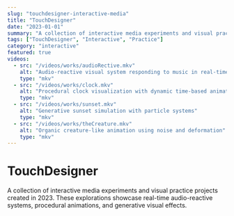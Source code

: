 ```yaml
---
slug: "touchdesigner-interactive-media"
title: "TouchDesigner"
date: "2023-01-01"
summary: "A collection of interactive media experiments and visual practice projects"
tags: ["TouchDesigner", "Interactive", "Practice"]
category: "interactive"
featured: true
videos:
  - src: "/videos/works/audioRective.mkv"
    alt: "Audio-reactive visual system responding to music in real-time"
    type: "mkv"
  - src: "/videos/works/clock.mkv"
    alt: "Procedural clock visualization with dynamic time-based animations"
    type: "mkv"
  - src: "/videos/works/sunset.mkv"
    alt: "Generative sunset simulation with particle systems"
    type: "mkv"
  - src: "/videos/works/theCreature.mkv"
    alt: "Organic creature-like animation using noise and deformation"
    type: "mkv"
---
```


# TouchDesigner

A collection of interactive media experiments and visual practice projects created in 2023. These explorations showcase real-time audio-reactive systems, procedural animations, and generative visual effects.
